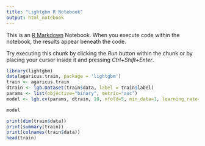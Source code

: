 ```yaml
---
title: "Lightgbm R Notebook"
output: html_notebook
---
```


This is an [R Markdown](http://rmarkdown.rstudio.com) Notebook. When you execute code within the notebook, the results appear beneath the code. 

Try executing this chunk by clicking the *Run* button within the chunk or by placing your cursor inside it and pressing *Ctrl+Shift+Enter*. 

```r
library(lightgbm)
data(agaricus.train, package = 'lightgbm')
train <- agaricus.train
dtrain <- lgb.Dataset(train$data, label = train$label)
params <- list(objective="binary", metric="auc")
model <- lgb.cv(params, dtrain, 10, nfold=5, min_data=1, learning_rate=1, early_stopping_rounds=10)
```


```r
model
```
```r
print(dim(train$data))
print(summary(train))
print(colnames(train$data))
head(train)
```

